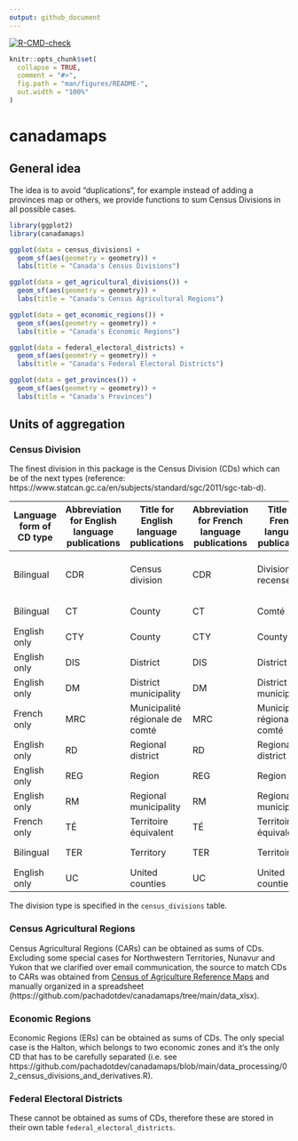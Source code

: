 ```yaml
---
output: github_document
---
```


<!-- README.md is generated from README.Rmd. Please edit that file -->

<!-- badges: start -->
[![R-CMD-check](https://github.com/pachadotdev/canadamaps/workflows/R-CMD-check/badge.svg)](https://github.com/pachadotdev/canadamaps/actions)
<!-- badges: end -->
  
```r
knitr::opts_chunk$set(
  collapse = TRUE,
  comment = "#>",
  fig.path = "man/figures/README-",
  out.width = "100%"
)
```

# canadamaps

## General idea

The idea is to avoid "duplications", for example instead of adding a provinces 
map or others, we provide functions to sum Census Divisions in all possible 
cases.

```r
library(ggplot2)
library(canadamaps)

ggplot(data = census_divisions) + 
  geom_sf(aes(geometry = geometry)) +
  labs(title = "Canada's Census Divisions")

ggplot(data = get_agricultural_divisions()) + 
  geom_sf(aes(geometry = geometry)) +
  labs(title = "Canada's Census Agricultural Regions")

ggplot(data = get_economic_regions()) + 
  geom_sf(aes(geometry = geometry)) +
  labs(title = "Canada's Economic Regions")

ggplot(data = federal_electoral_districts) + 
  geom_sf(aes(geometry = geometry)) +
  labs(title = "Canada's Federal Electoral Districts")

ggplot(data = get_provinces()) + 
  geom_sf(aes(geometry = geometry)) +
  labs(title = "Canada's Provinces")
```

## Units of aggregation

### Census Division

The finest division in this package is the Census Division (CDs) which can be
of the next types (reference: https://www.statcan.gc.ca/en/subjects/standard/sgc/2011/sgc-tab-d).

|Language form of CD type|Abbreviation for English language publications|Title for English language publications|Abbreviation for French language publications|Title for French language publications|Abbreviation for bilingual publications|Title for bilingual publications         |
|------------------------|----------------------------------------------|---------------------------------------|---------------------------------------------|--------------------------------------|---------------------------------------|-----------------------------------------|
|Bilingual               |CDR                                           |Census division                        |CDR                                          |Division de recensement               |CDR                                    |Census division / Division de recensement|
|Bilingual               |CT                                            |County                                 |CT                                           |Comté                                 |CT                                     |County / Comté                           |
|English only            |CTY                                           |County                                 |CTY                                          |County                                |CTY                                    |County                                   |
|English only            |DIS                                           |District                               |DIS                                          |District                              |DIS                                    |District                                 |
|English only            |DM                                            |District municipality                  |DM                                           |District municipality                 |DM                                     |District municipality                    |
|French only             |MRC                                           |Municipalité régionale de comté        |MRC                                          |Municipalité régionale de comté       |MRC                                    |Municipalité régionale de comté          |
|English only            |RD                                            |Regional district                      |RD                                           |Regional district                     |RD                                     |Regional district                        |
|English only            |REG                                           |Region                                 |REG                                          |Region                                |REG                                    |Region                                   |
|English only            |RM                                            |Regional municipality                  |RM                                           |Regional municipality                 |RM                                     |Regional municipality                    |
|French only             |TÉ                                            |Territoire équivalent                  |TÉ                                           |Territoire équivalent                 |TÉ                                     |Territoire équivalent                    |
|Bilingual               |TER                                           |Territory                              |TER                                          |Territoire                            |TER                                    |Territory / Territoire                   |
|English only            |UC                                            |United counties                        |UC                                           |United counties                       |UC                                     |United counties                          |

The division type is specified in the `census_divisions` table.

### Census Agricultural Regions

Census Agricultural Regions (CARs) can be obtained as sums of CDs. Excluding
some special cases for Northwestern Territories, Nunavur and Yukon that we
clarified over email communication, the source to match CDs to CARs was obtained
from [Census of Agriculture Reference Maps](https://www150.statcan.gc.ca/n1/pub/95-630-x/95-630-x2017000-eng.htm)
and manually organized in a spreadsheet (https://github.com/pachadotdev/canadamaps/tree/main/data_xlsx).

### Economic Regions

Economic Regions (ERs) can be obtained as sums of CDs. The only special case is
the Halton, which belongs to two economic zones and it's the only CD that has
to be carefully separated (i.e. see
https://github.com/pachadotdev/canadamaps/blob/main/data_processing/02_census_divisions_and_derivatives.R).

### Federal Electoral Districts

These cannot be obtained as sums of CDs, therefore these are stored in their
own table `federal_electoral_districts`.
